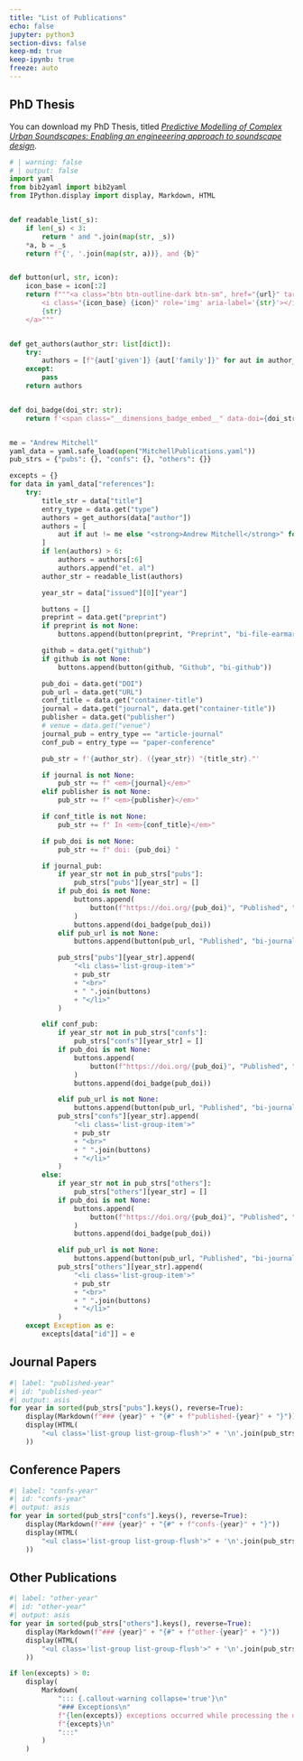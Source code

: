 ```yaml
---
title: "List of Publications"
echo: false
jupyter: python3
section-divs: false
keep-md: true
keep-ipynb: true
freeze: auto
---
```


## PhD Thesis

You can download my PhD Thesis, titled [*Predictive Modelling of Complex Urban Soundscapes: Enabling an engineeering approach to soundscape design*](./Andrew%20Mitchell%20PhD%20Thesis%20Final.pdf).

```python
# | warning: false
# | output: false
import yaml
from bib2yaml import bib2yaml
from IPython.display import display, Markdown, HTML


def readable_list(_s):
    if len(_s) < 3:
        return " and ".join(map(str, _s))
    *a, b = _s
    return f"{', '.join(map(str, a))}, and {b}"


def button(url, str, icon):
    icon_base = icon[:2]
    return f"""<a class="btn btn-outline-dark btn-sm", href="{url}" target="_blank" rel="noopener noreferrer">
        <i class="{icon_base} {icon}" role='img' aria-label='{str}'></i>
        {str}
    </a>"""


def get_authors(author_str: list[dict]):
    try:
        authors = [f"{aut['given']} {aut['family']}" for aut in author_str]
    except:
        pass
    return authors


def doi_badge(doi_str: str):
    return f'<span class="__dimensions_badge_embed__" data-doi={doi_str} data-hide-zero-citations="true" data-style="small_rectangle"></span><script async src="https://badge.dimensions.ai/badge.js" charset="utf-8"></script>'


me = "Andrew Mitchell"
yaml_data = yaml.safe_load(open("MitchellPublications.yaml"))
pub_strs = {"pubs": {}, "confs": {}, "others": {}}

excepts = {}
for data in yaml_data["references"]:
    try:
        title_str = data["title"]
        entry_type = data.get("type")
        authors = get_authors(data["author"])
        authors = [
            aut if aut != me else "<strong>Andrew Mitchell</strong>" for aut in authors
        ]
        if len(authors) > 6:
            authors = authors[:6]
            authors.append("et. al")
        author_str = readable_list(authors)

        year_str = data["issued"][0]["year"]

        buttons = []
        preprint = data.get("preprint")
        if preprint is not None:
            buttons.append(button(preprint, "Preprint", "bi-file-earmark-pdf"))

        github = data.get("github")
        if github is not None:
            buttons.append(button(github, "Github", "bi-github"))

        pub_doi = data.get("DOI")
        pub_url = data.get("URL")
        conf_title = data.get("container-title")
        journal = data.get("journal", data.get("container-title"))
        publisher = data.get("publisher")
        # venue = data.get("venue")
        journal_pub = entry_type == "article-journal"
        conf_pub = entry_type == "paper-conference"

        pub_str = f'{author_str}. ({year_str}) "{title_str}."'

        if journal is not None:
            pub_str += f" <em>{journal}</em>"
        elif publisher is not None:
            pub_str += f" <em>{publisher}</em>"

        if conf_title is not None:
            pub_str += f" In <em>{conf_title}</em>"

        if pub_doi is not None:
            pub_str += f" doi: {pub_doi} "

        if journal_pub:
            if year_str not in pub_strs["pubs"]:
                pub_strs["pubs"][year_str] = []
            if pub_doi is not None:
                buttons.append(
                    button(f"https://doi.org/{pub_doi}", "Published", "bi-journal-text")
                )
                buttons.append(doi_badge(pub_doi))
            elif pub_url is not None:
                buttons.append(button(pub_url, "Published", "bi-journal-text"))

            pub_strs["pubs"][year_str].append(
                "<li class='list-group-item'>"
                + pub_str
                + "<br>"
                + " ".join(buttons)
                + "</li>"
            )

        elif conf_pub:
            if year_str not in pub_strs["confs"]:
                pub_strs["confs"][year_str] = []
            if pub_doi is not None:
                buttons.append(
                    button(f"https://doi.org/{pub_doi}", "Published", "bi-journal-text")
                )
                buttons.append(doi_badge(pub_doi))

            elif pub_url is not None:
                buttons.append(button(pub_url, "Published", "bi-journal-text"))
            pub_strs["confs"][year_str].append(
                "<li class='list-group-item'>"
                + pub_str
                + "<br>"
                + " ".join(buttons)
                + "</li>"
            )
        else:
            if year_str not in pub_strs["others"]:
                pub_strs["others"][year_str] = []
            if pub_doi is not None:
                buttons.append(
                    button(f"https://doi.org/{pub_doi}", "Published", "bi-journal-text")
                )
                buttons.append(doi_badge(pub_doi))

            elif pub_url is not None:
                buttons.append(button(pub_url, "Published", "bi-journal-text"))
            pub_strs["others"][year_str].append(
                "<li class='list-group-item'>"
                + pub_str
                + "<br>"
                + " ".join(buttons)
                + "</li>"
            )
    except Exception as e:
        excepts[data["id"]] = e


```

## Journal Papers

```python
#| label: "published-year"
#| id: "published-year"
#| output: asis
for year in sorted(pub_strs["pubs"].keys(), reverse=True):
    display(Markdown(f"### {year}" + "{#" + f"published-{year}" + "}"))
    display(HTML(
        "<ul class='list-group list-group-flush'>" + '\n'.join(pub_strs["pubs"][year]) + "</ul>"
    ))
```

## Conference Papers

```python
#| label: "confs-year"
#| id: "confs-year"
#| output: asis
for year in sorted(pub_strs["confs"].keys(), reverse=True):
    display(Markdown(f"### {year}" + "{#" + f"confs-{year}" + "}"))
    display(HTML(
        "<ul class='list-group list-group-flush'>" + '\n'.join(pub_strs["confs"][year]) + "</ul>"
    ))
```

## Other Publications

```python
#| label: "other-year"
#| id: "other-year"
#| output: asis
for year in sorted(pub_strs["others"].keys(), reverse=True):
    display(Markdown(f"### {year}" + "{#" + f"other-{year}" + "}"))
    display(HTML(
        "<ul class='list-group list-group-flush'>" + '\n'.join(pub_strs["others"][year]) + "</ul>"
    ))
```

::: {.content-hidden when-profile="production"}

```python
if len(excepts) > 0:
    display(
        Markdown(
            "::: {.callout-warning collapse='true'}\n"
            "### Exceptions\n"
            f"{len(excepts)} exceptions occurred while processing the data.\n\n"
            f"{excepts}\n"
            ":::"
        )
    )
```

:::